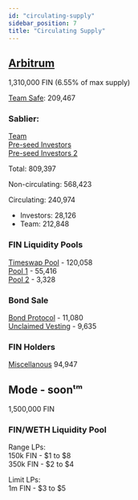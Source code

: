```yaml
---
id: "circulating-supply"
sidebar_position: 7
title: "Circulating Supply"
---
```


## [Arbitrum](https://arbiscan.io/token/tokenholderchart/0x903CA00944D0b51e50D9F4fC96167c89F211542A)
1,310,000 FIN (6.55% of max supply)

[Team Safe](https://arbiscan.io/token/0x903CA00944D0b51e50D9F4fC96167c89F211542A?a=0xf37a475c178dfbec96088fa7904a861336002c6a):
209,467

### Sablier:
[Team](https://arbiscan.io/token/0x903CA00944D0b51e50D9F4fC96167c89F211542A?a=0x197d655f3be03903fd25e7828c3534504bfe525e)<br/>
[Pre-seed Investors](https://arbiscan.io/token/0x903CA00944D0b51e50D9F4fC96167c89F211542A?a=0xf390ce6f54e4dc7c5a5f7f8689062b7591f7111d)<br/>
[Pre-seed Investors 2](https://arbiscan.io/token/0x903CA00944D0b51e50D9F4fC96167c89F211542A?a=0xa9efbef1a35ff80041f567391bdc9813b2d50197)

Total: 809,397


Non-circulating: 568,423

Circulating: 240,974
* Investors: 28,126
* Team: 212,848


### FIN Liquidity Pools
[Timeswap Pool](https://arbiscan.io/token/0x903CA00944D0b51e50D9F4fC96167c89F211542A?a=0x9fcca41dc15f2609ba3a2104d110eb2049627fd0) - 120,058<br/>
[Pool 1](https://arbiscan.io/token/0x903CA00944D0b51e50D9F4fC96167c89F211542A?a=0x7b47619045ae93f9311d0562a43c244c42bfe485) - 55,416<br/>
[Pool 2](https://arbiscan.io/token/0x903CA00944D0b51e50D9F4fC96167c89F211542A?a=0xa43ddbcc4b78512c316bd7091b4c60f06db0fe42) - 3,328<br/>


### Bond Sale
[Bond Protocol](https://arbiscan.io/token/0x903CA00944D0b51e50D9F4fC96167c89F211542A?a=0x007f7735baf391e207e3aa380bb53c4bd9a5fed6) - 11,080<br/>
[Unclaimed Vesting](https://arbiscan.io/token/0x903CA00944D0b51e50D9F4fC96167c89F211542A?a=0xfa3e62aae5de014c4cd20377ec90eb8e59d31169) - 9,635

### FIN Holders
[Miscellanous](https://arbiscan.io/token/0x903CA00944D0b51e50D9F4fC96167c89F211542A#balances) 94,947


## Mode - soonᵗᵐ
1,500,000 FIN

### FIN/WETH Liquidity Pool

Range LPs:<br/>
150k FIN - $1 to $8 <br/>
350k FIN - $2 to $4 <br/>

Limit LPs:<br/>
1m FIN -   $3 to $5 <br/>



